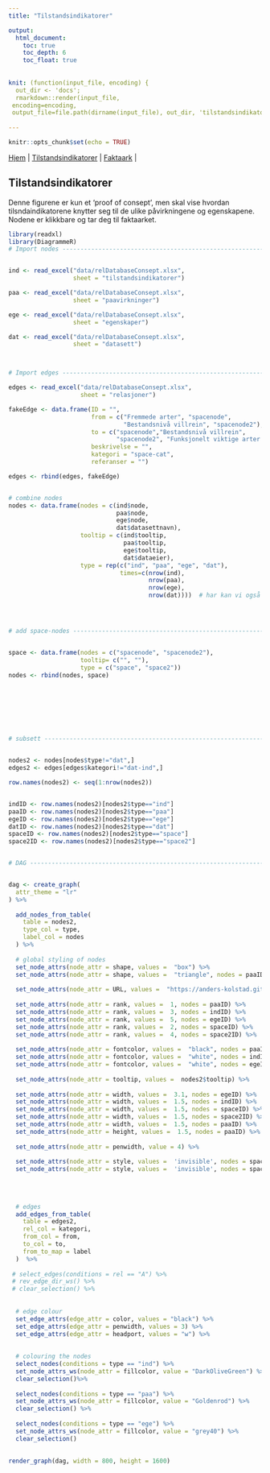 ```yaml
---
title: "Tilstandsindikatorer"

output:
  html_document:
    toc: true
    toc_depth: 6
    toc_float: true
    
    
knit: (function(input_file, encoding) {
  out_dir <- 'docs';
  rmarkdown::render(input_file,
 encoding=encoding,
 output_file=file.path(dirname(input_file), out_dir, 'tilstandsindikatorer.html'))})
 
---
```


```r
knitr::opts_chunk$set(echo = TRUE)
```



[Hjem](https://anders-kolstad.github.io/IBECA) | 
[Tilstandsindikatorer](https://anders-kolstad.github.io/IBECA/tilstandsindikatorer) |
[Faktaark](https://anders-kolstad.github.io/IBECA/faktaark) |


## Tilstandsindikatorer
Denne figurene er kun et 'proof of consept', men skal vise hvordan tilsndaindikatorene knytter seg til de ulike påvirkningene og egenskapene. Nodene er klikkbare og tar deg til faktaarket.


```r
library(readxl)
library(DiagrammeR)
# Import nodes ------------------------------------------------------------


ind <- read_excel("data/relDatabaseConsept.xlsx", 
                  sheet = "tilstandsindikatorer")

paa <- read_excel("data/relDatabaseConsept.xlsx", 
                  sheet = "paavirkninger")

ege <- read_excel("data/relDatabaseConsept.xlsx", 
                  sheet = "egenskaper")

dat <- read_excel("data/relDatabaseConsept.xlsx", 
                  sheet = "datasett")



# Import edges ------------------------------------------------------------

edges <- read_excel("data/relDatabaseConsept.xlsx", 
                    sheet = "relasjoner")

fakeEdge <- data.frame(ID = "",
                       from = c("Fremmede arter", "spacenode", 
                                "Bestandsnivå villrein", "spacenode2"),
                       to = c("spacenode","Bestandsnivå villrein", 
                              "spacenode2", "Funksjonelt viktige arter og strukturer"),
                       beskrivelse = "",
                       kategori = "space-cat",
                       referanser = "")

edges <- rbind(edges, fakeEdge)


# combine nodes
nodes <- data.frame(nodes = c(ind$node,
                              paa$node,
                              ege$node,
                              dat$datasettnavn),
                    tooltip = c(ind$tooltip,
                                paa$tooltip,
                                ege$tooltip,
                                dat$dataeier),
                    type = rep(c("ind", "paa", "ege", "dat"), 
                               times=c(nrow(ind),
                                       nrow(paa),
                                       nrow(ege),
                                       nrow(dat))))  # har kan vi også legge til en kolonne for tooltips etc




# add space-nodes ---------------------------------------------------------


space <- data.frame(nodes = c("spacenode", "spacenode2"),
                    tooltip= c("", ""),
                    type = c("space", "space2"))
nodes <- rbind(nodes, space)








# subsett -----------------------------------------------------------------


nodes2 <- nodes[nodes$type!="dat",]
edges2 <- edges[edges$kategori!="dat-ind",]

row.names(nodes2) <- seq(1:nrow(nodes2))


indID <- row.names(nodes2)[nodes2$type=="ind"]
paaID <- row.names(nodes2)[nodes2$type=="paa"]
egeID <- row.names(nodes2)[nodes2$type=="ege"]
datID <- row.names(nodes2)[nodes2$type=="dat"]
spaceID <- row.names(nodes2)[nodes2$type=="space"]
space2ID <- row.names(nodes2)[nodes2$type=="space2"]


# DAG ---------------------------------------------------------------------


dag <- create_graph( 
  attr_theme = "lr"
) %>%   
  
  add_nodes_from_table(
    table = nodes2,
    type_col = type,
    label_col = nodes
  ) %>%
  
  # global styling of nodes
  set_node_attrs(node_attr = shape, values =  "box") %>%
  set_node_attrs(node_attr = shape, values =  "triangle", nodes = paaID) %>%
  
  set_node_attrs(node_attr = URL, values =  "https://anders-kolstad.github.io/IBECA/faktaark") %>%
  
  set_node_attrs(node_attr = rank, values =  1, nodes = paaID) %>%
  set_node_attrs(node_attr = rank, values =  3, nodes = indID) %>%
  set_node_attrs(node_attr = rank, values =  5, nodes = egeID) %>%
  set_node_attrs(node_attr = rank, values =  2, nodes = spaceID) %>%
  set_node_attrs(node_attr = rank, values =  4, nodes = space2ID) %>%
  
  set_node_attrs(node_attr = fontcolor, values =  "black", nodes = paaID) %>%
  set_node_attrs(node_attr = fontcolor, values =  "white", nodes = indID) %>%
  set_node_attrs(node_attr = fontcolor, values =  "white", nodes = egeID) %>%
  
  set_node_attrs(node_attr = tooltip, values =  nodes2$tooltip) %>%
  
  set_node_attrs(node_attr = width, values =  3.1, nodes = egeID) %>%  # width of egenskaper
  set_node_attrs(node_attr = width, values =  1.5, nodes = indID) %>% 
  set_node_attrs(node_attr = width, values =  1.5, nodes = spaceID) %>% 
  set_node_attrs(node_attr = width, values =  1.5, nodes = space2ID) %>% 
  set_node_attrs(node_attr = width, values =  1.5, nodes = paaID) %>% 
  set_node_attrs(node_attr = height, values =  1.5, nodes = paaID) %>% 
  
  set_node_attrs(node_attr = penwidth, value = 4) %>%
  
  set_node_attrs(node_attr = style, values =  'invisible', nodes = spaceID) %>%
  set_node_attrs(node_attr = style, values =  'invisible', nodes = space2ID) %>%
  
  
  
  
  # edges
  add_edges_from_table(
    table = edges2,
    rel_col = kategori,
    from_col = from,
    to_col = to,
    from_to_map = label    
  )  %>%
  
 # select_edges(conditions = rel == "A") %>%
 # rev_edge_dir_ws() %>%
 # clear_selection() %>%
  
  
  # edge colour
  set_edge_attrs(edge_attr = color, values = "black") %>%
  set_edge_attrs(edge_attr = penwidth, values = 3) %>%
  set_edge_attrs(edge_attr = headport, values = "w") %>%
  
  
  # colouring the nodes
  select_nodes(conditions = type == "ind") %>%
  set_node_attrs_ws(node_attr = fillcolor, value = "DarkOliveGreen") %>%
  clear_selection()%>%
  
  select_nodes(conditions = type == "paa") %>%
  set_node_attrs_ws(node_attr = fillcolor, value = "Goldenrod") %>%
  clear_selection() %>%
  
  select_nodes(conditions = type == "ege") %>%
  set_node_attrs_ws(node_attr = fillcolor, value = "grey40") %>%
  clear_selection()
  

render_graph(dag, width = 800, height = 1600)
```

